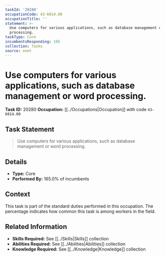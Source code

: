 ```yaml
---
taskId: '20280'
occupationCode: 43-6014.00
occupationTitle: ''
statement: >-
  Use computers for various applications, such as database management or word
  processing.
taskType: Core
incumbentsResponding: 165
collection: Tasks
source: onet
---
```

# Use computers for various applications, such as database management or word processing.

**Task ID:** 20280
**Occupation:** [[../Occupations|Occupation]] with code `43-6014.00`

## Task Statement

> Use computers for various applications, such as database management or word processing.

## Details

- **Type:** Core
- **Performed By:** 165.0% of incumbents

## Context

This task is part of the standard duties performed in this occupation. The percentage indicates how common this task is among workers in the field.

## Related Information

- **Skills Required:** See [[../Skills|Skills]] collection
- **Abilities Required:** See [[../Abilities|Abilities]] collection
- **Knowledge Required:** See [[../Knowledge|Knowledge]] collection
